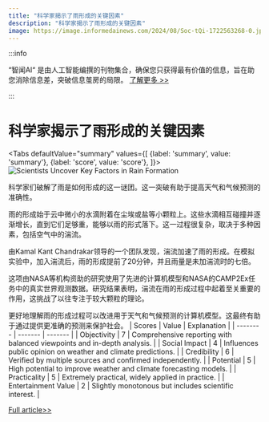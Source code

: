 ```yaml
---
title: "科学家揭示了雨形成的关键因素"
description: "科学家揭示了雨形成的关键因素"
image: https://image.informedainews.com/2024/08/Soc-tQi-1722563268-0.jpg
---
```



:::info

“智闻AI“ 是由人工智能编撰的刊物集合，确保您只获得最有价值的信息，旨在助您消除信息差，突破信息茧房的局限。  [了解更多 >>](/)

:::

# 科学家揭示了雨形成的关键因素


<Tabs
	defaultValue="summary"
	values={[
	{label: 'summary', value: 'summary'},
	{label: 'score', value: 'score'},
]}>
<TabItem value="summary">
<img
  src="https://image.informedainews.com/2024/08/Soc-tQi-1722563268-0.jpg"
  alt="Scientists Uncover Key Factors in Rain Formation"
/>



科学家们破解了雨是如何形成的这一谜团。这一突破有助于提高天气和气候预测的准确性。

雨的形成始于云中微小的水滴附着在尘埃或盐等小颗粒上。这些水滴相互碰撞并逐渐增长，直到它们足够重，能够以雨的形式落下。这一过程很复杂，取决于多种因素，包括空气中的湍流。

由Kamal Kant Chandrakar领导的一个团队发现，湍流加速了雨的形成。在模拟实验中，加入湍流后，雨的形成提前了20分钟，并且雨量是未加湍流时的七倍。

这项由NASA等机构资助的研究使用了先进的计算机模型和NASA的CAMP2Ex任务中的真实世界观测数据。研究结果表明，湍流在雨的形成过程中起着至关重要的作用，这挑战了以往专注于较大颗粒的理论。

更好地理解雨的形成过程可以改进用于天气和气候预测的计算机模型。这最终有助于通过提供更准确的预测来保护社会。
</TabItem>
<TabItem value="score">
	| Scores     | Value   | Explanation |
	| -------- | ------- | ------- |
	| Objectivity  | 7    | Comprehensive reporting with balanced viewpoints and in-depth analysis.    |
	| Social Impact | 4     | Influences public opinion on weather and climate predictions.    |
	| Credibility    | 6    | Verified by multiple sources and confirmed independently.    |
	| Potential    | 5    | High potential to improve weather and climate forecasting models.    |
	| Practicality    | 5    | Extremely practical, widely applied in practice.    |
	| Entertainment Value    | 2    | Slightly monotonous but includes scientific interest.    |
</TabItem>
</Tabs>

[Full article>>](https://www.cnbeta.com.tw/articles/science/1440603.htm)
